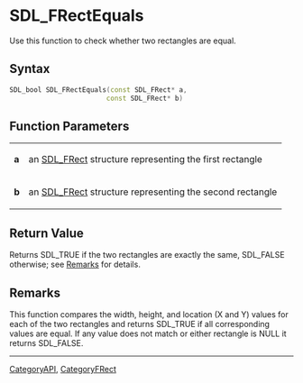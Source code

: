
= SDL_FRectEquals =
Use this function to check whether two rectangles are equal.


== Syntax ==
<syntaxhighlight lang='c++'>
SDL_bool SDL_FRectEquals(const SDL_FRect* a,
                        const SDL_FRect* b)
</syntaxhighlight>

== Function Parameters ==
{|
|'''a'''
|an [[SDL_FRect]] structure representing the first rectangle
|-
|'''b'''
|an [[SDL_FRect]] structure representing the second rectangle
|}

== Return Value ==
Returns SDL_TRUE if the two rectangles are exactly the same, SDL_FALSE otherwise; see [[#Remarks|Remarks]] for details.  

== Remarks ==
This function compares the width, height, and location (X and Y) values for each of the two rectangles and returns SDL_TRUE if all corresponding values are equal.  If any value does not match or either rectangle is NULL it returns SDL_FALSE.

----
[[CategoryAPI]], [[CategoryFRect]]
